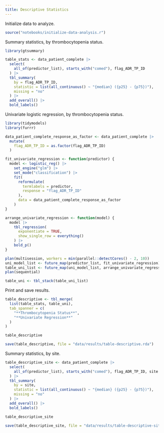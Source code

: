 ```yaml
---
title: Descriptive Statistics
---
```


Initialize data to analyze.
```r
source("notebooks/initialize-data-analysis.r")
```

Summary statistics, by thrombocytopenia status.
```r
library(gtsummary)

table_stats <- data_patient_complete |>
  select(
    all_of(predictor_list), starts_with("comed"), flag_ADR_TP_ID
  ) |>
  tbl_summary(
    by = flag_ADR_TP_ID,
    statistic = list(all_continuous() ~ "{median} ({p25} - {p75})"),
    missing = "no"
  ) |>
  add_overall() |>
  bold_labels()
```

Univariate logistic regression, by thrombocytopenia status.
```r
library(tidymodels)
library(furrr)

data_patient_complete_response_as_factor <- data_patient_complete |>
  mutate(
    flag_ADR_TP_ID = as.factor(flag_ADR_TP_ID)
  )

fit_univariate_regression <- function(predictor) {
  model <- logistic_reg() |>
    set_engine("glm") |>
    set_mode("classification") |>
    fit(
      reformulate(
        termlabels = predictor,
        response = "flag_ADR_TP_ID"
      ),
      data = data_patient_complete_response_as_factor
    )
}

arrange_univariate_regression <- function(model) {
  model |>
    tbl_regression(
      exponentiate = TRUE,
      show_single_row = everything()
    ) |>
    bold_p()
}

plan(multisession, workers = min(parallel::detectCores() - 2, 10))
uni_model_list <- future_map(predictor_list, fit_univariate_regression)
table_uni_list <- future_map(uni_model_list, arrange_univariate_regression)
plan(sequential)

table_uni <- tbl_stack(table_uni_list)
```

Print and save results.
```r
table_descriptive <- tbl_merge(
  list(table_stats, table_uni),
  tab_spanner = c(
    "**Thrombocytopenia Status**",
    "**Univariate Regression**"
  )
)

table_descriptive

save(table_descriptive, file = "data/results/table-descriptive.rda")
```

Summary statistics, by site.
```r
table_descriptive_site <- data_patient_complete |>
  select(
    all_of(predictor_list), starts_with("comed"), flag_ADR_TP_ID, site
  ) |>
  tbl_summary(
    by = site,
    statistic = list(all_continuous() ~ "{median} ({p25} - {p75})"),
    missing = "no"
  ) |>
  add_overall() |>
  bold_labels()

table_descriptive_site

save(table_descriptive_site, file = "data/results/table-descriptive-site.rda")
```